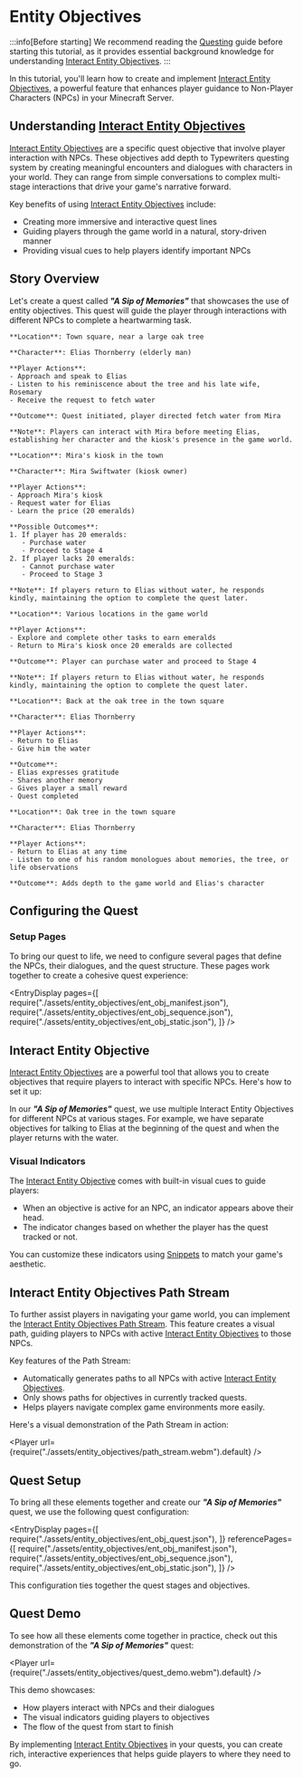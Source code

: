 
# Entity Objectives

:::info[Before starting]
We recommend reading the [Questing](./index.mdx) guide before starting this tutorial, as it provides essential background knowledge for understanding [Interact Entity Objectives](../../../adapters/EntityAdapter/entries/quest/interact_entity_objective.mdx).
:::

In this tutorial, you'll learn how to create and implement [Interact Entity Objectives](../../../adapters/EntityAdapter/entries/quest/interact_entity_objective.mdx), a powerful feature that enhances player guidance to Non-Player Characters (NPCs) in your Minecraft Server.

## Understanding [Interact Entity Objectives](../../../adapters/EntityAdapter/entries/quest/interact_entity_objective.mdx)

[Interact Entity Objectives](../../../adapters/EntityAdapter/entries/quest/interact_entity_objective.mdx) are a specific quest objective that involve player interaction with NPCs.
These objectives add depth to Typewriters questing system by creating meaningful encounters and dialogues with characters in your world.
They can range from simple conversations to complex multi-stage interactions that drive your game's narrative forward.

Key benefits of using [Interact Entity Objectives](../../../adapters/EntityAdapter/entries/quest/interact_entity_objective.mdx) include:
- Creating more immersive and interactive quest lines
- Guiding players through the game world in a natural, story-driven manner
- Providing visual cues to help players identify important NPCs

## Story Overview

Let's create a quest called _**"A Sip of Memories"**_ that showcases the use of entity objectives. This quest will guide the player through interactions with different NPCs to complete a heartwarming task.

<Tabs>
  <TabItem value="stage1" label="Introduction" default>

    **Location**: Town square, near a large oak tree
    
    **Character**: Elias Thornberry (elderly man)
    
    **Player Actions**: 
    - Approach and speak to Elias
    - Listen to his reminiscence about the tree and his late wife, Rosemary
    - Receive the request to fetch water
    
    **Outcome**: Quest initiated, player directed fetch water from Mira

    **Note**: Players can interact with Mira before meeting Elias, establishing her character and the kiosk's presence in the game world.
    
  </TabItem>
  <TabItem value="stage2" label="Seeking Water">
    
    **Location**: Mira's kiosk in the town
    
    **Character**: Mira Swiftwater (kiosk owner)
    
    **Player Actions**:
    - Approach Mira's kiosk
    - Request water for Elias
    - Learn the price (20 emeralds)
    
    **Possible Outcomes**:
    1. If player has 20 emeralds:
       - Purchase water
       - Proceed to Stage 4
    2. If player lacks 20 emeralds:
       - Cannot purchase water
       - Proceed to Stage 3
    
    **Note**: If players return to Elias without water, he responds kindly, maintaining the option to complete the quest later.

  </TabItem>
  <TabItem value="stage3" label="Gathering Emeralds">

    **Location**: Various locations in the game world
    
    **Player Actions**:
    - Explore and complete other tasks to earn emeralds
    - Return to Mira's kiosk once 20 emeralds are collected
    
    **Outcome**: Player can purchase water and proceed to Stage 4

    **Note**: If players return to Elias without water, he responds kindly, maintaining the option to complete the quest later.
    
   </TabItem>
   <TabItem value="stage4" label="Quest Completion">
    
    **Location**: Back at the oak tree in the town square
    
    **Character**: Elias Thornberry
    
    **Player Actions**:
    - Return to Elias
    - Give him the water
    
    **Outcome**: 
    - Elias expresses gratitude
    - Shares another memory
    - Gives player a small reward
    - Quest completed
    
  </TabItem>
  <TabItem value="post-quest" label="Post-Quest">

    **Location**: Oak tree in the town square
    
    **Character**: Elias Thornberry
    
    **Player Actions**: 
    - Return to Elias at any time
    - Listen to one of his random monologues about memories, the tree, or life observations
    
    **Outcome**: Adds depth to the game world and Elias's character
  </TabItem>
</Tabs>

## Configuring the Quest

### Setup Pages
To bring our quest to life, we need to configure several pages that define the NPCs, their dialogues, and the quest structure.
These pages work together to create a cohesive quest experience:

<EntryDisplay pages={[
    require("./assets/entity_objectives/ent_obj_manifest.json"),
    require("./assets/entity_objectives/ent_obj_sequence.json"),
    require("./assets/entity_objectives/ent_obj_static.json"),
]} />

## Interact Entity Objective

[Interact Entity Objectives](../../../adapters/EntityAdapter/entries/quest/interact_entity_objective.mdx) are a powerful tool that allows you to create objectives that require players to interact with specific NPCs.
Here's how to set it up:

<EntrySearch entryName="interact_entity_objective"/>

In our _**"A Sip of Memories"**_ quest, we use multiple Interact Entity Objectives for different NPCs at various stages.
For example, we have separate objectives for talking to Elias at the beginning of the quest and when the player returns with the water.

### Visual Indicators

The [Interact Entity Objective](../../../adapters/EntityAdapter/entries/quest/interact_entity_objective.mdx) comes with built-in visual cues to guide players:

- When an objective is active for an NPC, an indicator appears above their head.
- The indicator changes based on whether the player has the quest tracked or not.

<div className="flex flex-col items-center justify-center space-y-4 md:space-y-0 md:flex-row md:space-x-4">
    <Figure title="NPC Indicator when Quest is Tracked" img={require("./assets/entity_objectives/npc_indicator_tracked.png")} alt="NPC Indicator Tracked" width={400} />
    <Figure title="NPC Indicator when Quest is Not Tracked" img={require("./assets/entity_objectives/npc_indicator_untracked.png")} alt="NPC Indicator Not Tracked" width={400} />
</div>

You can customize these indicators using [Snippets](../../05-helpfull-features/05-snippets.mdx) to match your game's aesthetic.

## Interact Entity Objectives Path Stream

To further assist players in navigating your game world, you can implement the [Interact Entity Objectives Path Stream](../../../adapters/EntityAdapter/entries/quest/interact_entity_objectives_path_stream.mdx). 
This feature creates a visual path, guiding players to NPCs with active [Interact Entity Objectives](../../../adapters/EntityAdapter/entries/quest/interact_entity_objective.mdx) to those NPCs.

<EntrySearch entryName="interact_entity_objectives_path_stream"/>

Key features of the Path Stream:
- Automatically generates paths to all NPCs with active [Interact Entity Objectives](../../../adapters/EntityAdapter/entries/quest/interact_entity_objective.mdx).
- Only shows paths for objectives in currently tracked quests.
- Helps players navigate complex game environments more easily.

Here's a visual demonstration of the Path Stream in action:

<Player url={require("./assets/entity_objectives/path_stream.webm").default} />

## Quest Setup

To bring all these elements together and create our _**"A Sip of Memories"**_ quest, we use the following quest configuration:

<EntryDisplay pages={[
    require("./assets/entity_objectives/ent_obj_quest.json"),
]} referencePages={[
    require("./assets/entity_objectives/ent_obj_manifest.json"),
    require("./assets/entity_objectives/ent_obj_sequence.json"),
    require("./assets/entity_objectives/ent_obj_static.json"),
]} />

This configuration ties together the quest stages and objectives.

## Quest Demo

To see how all these elements come together in practice, check out this demonstration of the _**"A Sip of Memories"**_ quest:

<Player url={require("./assets/entity_objectives/quest_demo.webm").default} />

This demo showcases:
- How players interact with NPCs and their dialogues
- The visual indicators guiding players to objectives
- The flow of the quest from start to finish

By implementing [Interact Entity Objectives](../../../adapters/EntityAdapter/entries/quest/interact_entity_objective.mdx) in your quests, you can create rich, interactive experiences that helps guide players to where they need to go.

